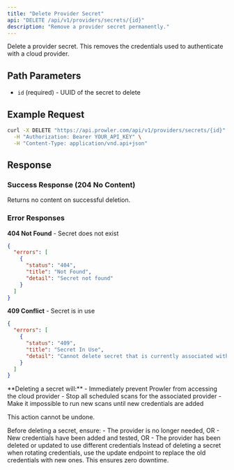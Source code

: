 ```yaml
---
title: "Delete Provider Secret"
api: "DELETE /api/v1/providers/secrets/{id}"
description: "Remove a provider secret permanently."
---
```


Delete a provider secret. This removes the credentials used to authenticate with a cloud provider.

## Path Parameters

- `id` (required) - UUID of the secret to delete

## Example Request

```bash
curl -X DELETE "https://api.prowler.com/api/v1/providers/secrets/{id}" \
  -H "Authorization: Bearer YOUR_API_KEY" \
  -H "Content-Type: application/vnd.api+json"
```

## Response

### Success Response (204 No Content)

Returns no content on successful deletion.

### Error Responses

**404 Not Found** - Secret does not exist
```json
{
  "errors": [
    {
      "status": "404",
      "title": "Not Found",
      "detail": "Secret not found"
    }
  ]
}
```

**409 Conflict** - Secret is in use
```json
{
  "errors": [
    {
      "status": "409",
      "title": "Secret In Use",
      "detail": "Cannot delete secret that is currently associated with an active provider. Remove the provider first or update it to use different credentials."
    }
  ]
}
```

<Warning>
**Deleting a secret will:**
- Immediately prevent Prowler from accessing the cloud provider
- Stop all scheduled scans for the associated provider
- Make it impossible to run new scans until new credentials are added

This action cannot be undone.
</Warning>

<Note>
Before deleting a secret, ensure:
- The provider is no longer needed, OR
- New credentials have been added and tested, OR
- The provider has been deleted or updated to use different credentials
</Note>

<Tip>
Instead of deleting a secret when rotating credentials, use the update endpoint to replace the old credentials with new ones. This ensures zero downtime.
</Tip>
